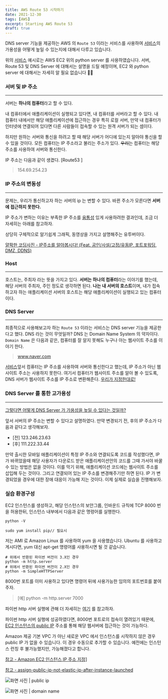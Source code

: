 ```yaml
---
title: AWS Route 53 시작하기
date: 2021-12-30
tags: [AWS]
excerpt: Starting AWS Route 53
draft: true
---
```


DNS server 기능을 제공하는 AWS 의 `Route 53` 이라는 서비스를 사용하여 <U>서비스</U>의 가용성을 어떻게 높일 수 있는지에 대해서 다루고 있습니다.

위의 <U>서비스</U> 예시로는 AWS EC2 위의 python server 를 사용하였습니다. 서버, Route 53 및 DNS Server 에 대해서는 설명을 드릴 예정이며, EC2 와 python server 에 대해서는 자세히 알 필요 없습니다 😵‍💫

### 서버 및 IP 주소

---

서버는 **하나의 컴퓨터**라고 할 수 있다.

내 컴퓨터에서 애플리케이션이 실행되고 있다면, 내 컴퓨터를 서버라고 할 수 있다.
내 컴퓨터 내에서만 해당 애플리케이션에 접근하는 경우 특히 로컬 서버, 만약 내 컴퓨터가 인터넷에 연결되어 있다면 다른 사람들이 접속할 수 있는 원격 서버가 되는 셈이다.

하지만 원하는 서버와 통신을 하려고 할 때 해당 서버가 어디에 있는지 알아야 통신을 할 수 있을 것이다. 모든 컴퓨터는 IP 주소라고 불리는 주소가 있다. ~~우리는~~ 컴퓨터는 해당 주소를 사용하여 서버와 통신한다.

IP 주소는 다음과 같이 생겼다. [Route53 ]

> 154.69.254.23

### IP 주소의 변동성

---

문제는, 우리가 통신하고자 하는 서버의 ip 는 변할 수 있다. 바뀐 주소가 모른다면 **서버에 접근하지 못한다.**

IP 주소가 변하는 이유는 부족한 IP 주소를 <U>융통성</U> 있게 사용하려한 결과인데, 조금 더 자세히는 아래를 참고하자.

<Collapsable title="얄팍한 코딩사진 - IP주소를 알아봅시다!" titleSize="1rem">
  상당히 구체적으로 알기쉽게 그래픽, 동영상을 가지고 설명해주는 유투버이다.
  <p>
    <a href="https://www.youtube.com/watch?v=GK3h936Co-k&t=1s">얄팍한 코딩사진 - IP주소를 알아봅시다! (Feat. 공인/사설/고정/유동IP, 포트포워딩, DMZ, DDNS)</a>
  </p>
</Collapsable>

### Host

---

호스트는, 주최자 라는 뜻을 가지고 있다. **서버는 하나의 컴퓨터**라는 이야기를 했는데, 해당 서버의 주최자, 주인 정도로 생각하면 된다. **나는 내 서버의 호스트**이며, 내가 접속하고자 하는 애플리케이션 서버의 호스트는 해당 애플리케이션이 실행되고 있는 컴퓨터이다.

### DNS Server

---

최종적으로 사용해보고자 하는 `Route 53` 이라는 서비스는 DNS server 기능을 제공한다고 했다. DNS 라는 것이 무엇일까?
DNS 는 Domain Name System 의 약자이다. `Domain Name` 은 다음과 같은, 컴퓨터를 잘 알지 못해도 누구나 아는 웹사이트 주소를 이야기 한다.

> www.naver.com

<U>서비스</U>앞서 컴퓨터는 IP 주소를 사용하여 서버와 통신한다고 했는데, IP 주소가 아닌 웹사이트 주소는 사용하지 못한다.
여기서 컴퓨터가 웹사이트 주소를 알아 볼 수 있도록, DNS 서버가 웹사이트 주소를 IP 주소로 변환해준다.
<U>우리가 지정한대로!</U>

### DNS Server 를 통한 고가용성

---

<p>
  <U>그렇다면 어떻게 DNS Server 가 가용성을 높일 수 있다는 것일까?</U>
</p>

앞서 서버의 IP 주소는 변할 수 있다고 설명하였다. 만약 변경되기 전, 후의 IP 주소가 다음과 같다고 생각해보자.

- [전] 123.246.23.63
- [후] 111.222.33.44

만약 출시한 모바일 애플리케이션이 특정 IP 주소와 연결되도록 코드를 작성했다면, IP 가 바뀌었을때 해당 사용자가 다운로드 받은 애플리케이션안의 코드를
그때 가서야 바꿀 수 있는 방법은 없을 것이다. 이를 막기 위해, 애플리케이션 코드에는 웹사이트 주소를 삽입해 두는 것이다. 그리고 연결되어 있는 IP 주소를
변경해주기만 하면 된다. IP 가 변경되었을 경우에 대한 장애 대응이 가능해 지는 것이다. 이제 실제로 실습을 진행해보자.

### 실습 환경구성

EC2 인스턴스를 생성하고, 해당 인스턴스의 보안그룹, 인바운드 규칙에 TCP 8000 번을 허용한뒤, 인스턴스 내부에서 다음과 같은 명령어를 실행한다.

```shell
python -V

sudo yum install pip// 필요시
```

저는 AMI 로 Amazon Linux 를 사용하여 yum 을 사용했습니다. Ubuntu 를 사용하고 게시다면, yum 대신 apt-get 명령어를 사용하시면 될 것 같습니다.

```shell
# 위에서 반환된 파이썬 버전이 3.X인 경우
python -m http.server
# 위에서 반환된 파이썬 버전이 2.X인 경우
python -m SimpleHTTPServer
```

8000번 포트를 이미 사용하고 있다면 명령어 뒤에 사용가능한 임의의 포트번호를 붙여주자.

> [예] python -m http.server 7000

파이썬 http 서버 실행에 관해 더 자세히는 [여기](https://developer.mozilla.org/ko/docs/Learn/Common_questions/set_up_a_local_testing_server) 를 참고하자.

파이썬 http 서버 실행에 성공하였다면, 8000번 포트로의 접속이 열려있기 때문에, [EC2 인스턴스의 public IP](https://docs.aws.amazon.com/ko_kr/AWSEC2/latest/UserGuide/using-instance-addressing.html#concepts-public-addresses) 주소를 통해 해당 웹서버에 접근하는 것이 가능하다.

<Collapsable title="public IP 가 없는 경우" titleSize="1rem">
  
  <p>Amazon 제공 기본 VPC 가 아닌 새로운 VPC 에서 인스턴스를 시작하지 않은 경우 public IP 가 없을 수 있습니다. 이 경우 수동으로 추가할 수 있습니다. 예전에는 인스턴스 런칭 후 불가능했지만, 가능해졌다고 합니다. </p>
  <p>
  <a href="https://docs.aws.amazon.com/ko_kr/AWSEC2/latest/UserGuide/using-instance-addressing.html#concepts-public-addresses)">참고 - Amazon EC2 인스턴스 IP 주소 지정]</a> <br/>
  </p>
  <p>
  <a href="https://serverfault.com/questions/706560/assign-public-ip-not-elastic-ip-after-instance-launched">참고 - assign-public-ip-not-elastic-ip-after-instance-launched</a><br/>
  </p>

</Collapsable>

![화면 사진 | public ip](../images/public-ip.png)

![화면 사진 | domain name](../images/domain-name.png)
